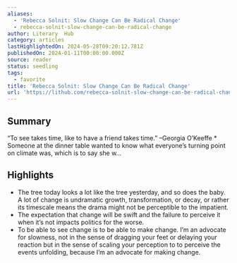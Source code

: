 ```yaml
---
aliases:
  - 'Rebecca Solnit: Slow Change Can Be Radical Change'
  - rebecca-solnit-slow-change-can-be-radical-change
author: Literary  Hub
category: articles
lastHighlightedOn: 2024-05-28T09:20:12.781Z
publishedOn: 2024-01-11T00:00:00.000Z
source: reader
status: seedling
tags:
  - favorite
title: 'Rebecca Solnit: Slow Change Can Be Radical Change'
url: 'https://lithub.com/rebecca-solnit-slow-change-can-be-radical-change/'
---
```

## Summary

“To see takes time, like to have a friend takes time.” –Georgia O’Keeffe * Someone at the dinner table wanted to know what everyone’s turning point on climate was, which is to say she w…

## Highlights

- The tree today looks a lot like the tree yesterday, and so does the baby. A lot of change is undramatic growth, transformation, or decay, or rather its timescale means the drama might not be perceptible to the impatient.
- The expectation that change will be swift and the failure to perceive it when it’s not impacts politics for the worse.
- To be able to see change is to be able to make change. I’m an advocate for slowness, not in the sense of dragging your feet or delaying your reaction but in the sense of scaling your perception to to perceive the events unfolding, because I’m an advocate for making change.
